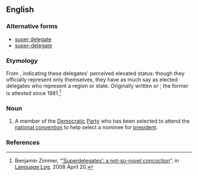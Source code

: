 {{wikipedia}}
==English==

===Alternative forms===
* [[super delegate]]
* [[super-delegate]]

===Etymology===
From {{prefix|super|delegate}}, indicating these delegates' perceived elevated status: though they officially represent only themselves, they have as much say as elected delegates who represent a region or state. Originally written {{term|super-delegate}} or {{term|super delegate}}; the former is attested since 1981.<ref name="Language_Log_63">Benjamin Zimmer, “[http://languagelog.ldc.upenn.edu/nll/?p=63 ‘Superdelegates’: a not-so-novel concoction]”, in [[wikipedia:Language Log|Language Log]], 2008 April 20.</ref>

===Noun===
{{en-noun}}

# {{context|US|politics|lang=en}} A member of the [[Democratic]] [[political party|Party]] who has been selected to attend the [[national convention]] to help select a nominee for [[president]].

===References===
<references/>